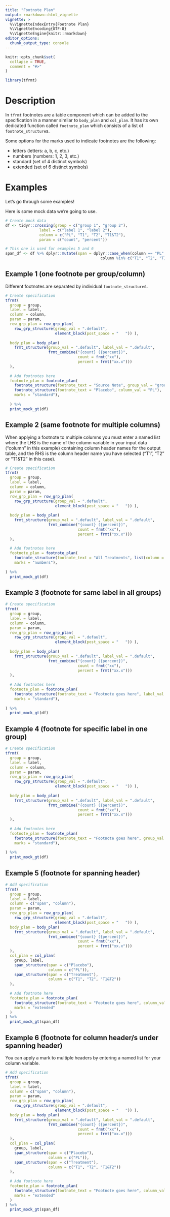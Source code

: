 ```yaml
---
title: "Footnote Plan"
output: rmarkdown::html_vignette
vignette: >
  %\VignetteIndexEntry{Footnote Plan}
  %\VignetteEncoding{UTF-8}
  %\VignetteEngine{knitr::rmarkdown}
editor_options: 
  chunk_output_type: console
---
```


```r
knitr::opts_chunk$set(
  collapse = TRUE,
  comment = "#>"
)
```

```r
library(tfrmt)
```

# Description

In `tfrmt` footnotes are a table component which can be added to the 
specification in a manner similar to `body_plan` and `col_plan`. It has its own 
dedicated function called `footnote_plan` which consists of a list of 
`footnote_structure`s.

Some options for the marks used to indicate footnotes are the following:
<ul>
<li> letters (letters: a, b, c, etc.) </li>
<li> numbers (numbers: 1, 2, 3, etc.) </li>
<li> standard (set of 4 distinct symbols) </li>
<li> extended (set of 6 distinct symbols) </li>
</ul>

# Examples

Let's go through some examples!

Here is some mock data we're going to use.

```r
# Create mock data
df <- tidyr::crossing(group = c("group 1", "group 2"),
               label = c("label 1", "label 2"),
               column = c("PL", "T1", "T2", "T1&T2"),
               param = c("count", "percent"))

# This one is used for examples 5 and 6
span_df <- df %>% dplyr::mutate(span = dplyr::case_when(column == "PL" ~ "Placebo",
                                          column %in% c("T1", "T2", "T1&T2") == TRUE ~ "Treatment"))

```


## Example 1 (one footnote per group/column)

Different footnotes are separated by individual `footnote_structure`s.

```r
# Create specification
tfrmt(
  group = group,
  label = label,
  column = column,
  param = param,
  row_grp_plan = row_grp_plan(
    row_grp_structure(group_val = ".default",
                      element_block(post_space = "   ")) ),
  
  body_plan = body_plan(
    frmt_structure(group_val = ".default", label_val = ".default",
                   frmt_combine("{count} ({percent})",
                                count = frmt("xx"),
                                percent = frmt("xx.x")))
  ),
  
  # Add footnotes here
  footnote_plan = footnote_plan(
    footnote_structure(footnote_text = "Source Note", group_val = "group 1"),
    footnote_structure(footnote_text = "Placebo", column_val = "PL"),
    marks = "standard"),
  
  ) %>%
  print_mock_gt(df)
```


## Example 2 (same footnote for multiple columns)

When applying a footnote to multiple columns you must enter a named list where 
the LHS is the name of the column variable in your input data ("column" in this 
example) containing column header names for the output table, and the RHS is 
the column header name you have selected ("T1", "T2" or "T1&T2" in this case).

```r
# Create specification
tfrmt(
  group = group,
  label = label,
  column = column,
  param = param,
  row_grp_plan = row_grp_plan(
    row_grp_structure(group_val = ".default",
                      element_block(post_space = "   ")) ),
  
  body_plan = body_plan(
    frmt_structure(group_val = ".default", label_val = ".default",
                   frmt_combine("{count} ({percent})",
                                count = frmt("xx"),
                                percent = frmt("xx.x")))
  ),
  
  # Add footnotes here
  footnote_plan = footnote_plan(
    footnote_structure(footnote_text = "All Treatments", list(column = c("T1","T2", "T1&T2"))),
    marks = "numbers"),
  
) %>%
  print_mock_gt(df)
```


## Example 3 (footnote for same label in all groups)

```r
# Create specification
tfrmt(
  group = group,
  label = label,
  column = column,
  param = param,
  row_grp_plan = row_grp_plan(
    row_grp_structure(group_val = ".default",
                      element_block(post_space = "   ")) ),
  
  body_plan = body_plan(
    frmt_structure(group_val = ".default", label_val = ".default",
                   frmt_combine("{count} ({percent})",
                                count = frmt("xx"),
                                percent = frmt("xx.x")))
  ),
  
  # Add footnotes here
  footnote_plan = footnote_plan(
    footnote_structure(footnote_text = "Footnote goes here", label_val = "label 1"),
    marks = "standard"),
  
) %>%
  print_mock_gt(df)
```


## Example 4 (footnote for specific label in one group)

```r
# Create specification
tfrmt(
  group = group,
  label = label,
  column = column,
  param = param,
  row_grp_plan = row_grp_plan(
    row_grp_structure(group_val = ".default",
                      element_block(post_space = "   ")) ),
  
  body_plan = body_plan(
    frmt_structure(group_val = ".default", label_val = ".default",
                   frmt_combine("{count} ({percent})",
                                count = frmt("xx"),
                                percent = frmt("xx.x")))
  ),
  
  # Add footnotes here
  footnote_plan = footnote_plan(
    footnote_structure(footnote_text = "Footnote goes here", group_val = "group 1", label_val = "label 1"),
    marks = "standard"),
  
) %>%
  print_mock_gt(df)

```


## Example 5 (footnote for spanning header)

```r
# Add specification
tfrmt(
  group = group,
  label = label,
  column = c("span", "column"),
  param = param,
  row_grp_plan = row_grp_plan(
    row_grp_structure(group_val = ".default",
                      element_block(post_space = "   ")) ),
  body_plan = body_plan(
    frmt_structure(group_val = ".default", label_val = ".default",
                   frmt_combine("{count} ({percent})",
                                count = frmt("xx"),
                                percent = frmt("xx.x")))
  ),
  col_plan = col_plan(
    group, label,
    span_structure(span = c("Placebo"),
                   column = c("PL")),
    span_structure(span = c("Treatment"),
                   column = c("T1", "T2", "T1&T2"))
  ),
  
  # Add footnote here
  footnote_plan = footnote_plan(
    footnote_structure(footnote_text = "Footnote goes here", column_val = list(span = "Treatment")),
    marks = "extended"
  )
) %>%
  print_mock_gt(span_df)

```


## Example 6 (footnote for column header/s under spanning header)

You can apply a mark to multiple headers by entering a named list for your 
column variable.

```r
# Add specification
tfrmt(
  group = group,
  label = label,
  column = c("span", "column"),
  param = param,
  row_grp_plan = row_grp_plan(
    row_grp_structure(group_val = ".default",
                      element_block(post_space = "   ")) ),
  body_plan = body_plan(
    frmt_structure(group_val = ".default", label_val = ".default",
                   frmt_combine("{count} ({percent})",
                                count = frmt("xx"),
                                percent = frmt("xx.x")))
  ),
  col_plan = col_plan(
    group, label,
    span_structure(span = c("Placebo"),
                   column = c("PL")),
    span_structure(span = c("Treatment"),
                   column = c("T1", "T2", "T1&T2"))
  ),
  
  # Add footnote here
  footnote_plan = footnote_plan(
    footnote_structure(footnote_text = "Footnote goes here", column_val = list(span = "Treatment", column = "T1&T2")),
    marks = "extended"
  )
) %>%
  print_mock_gt(span_df)

```

